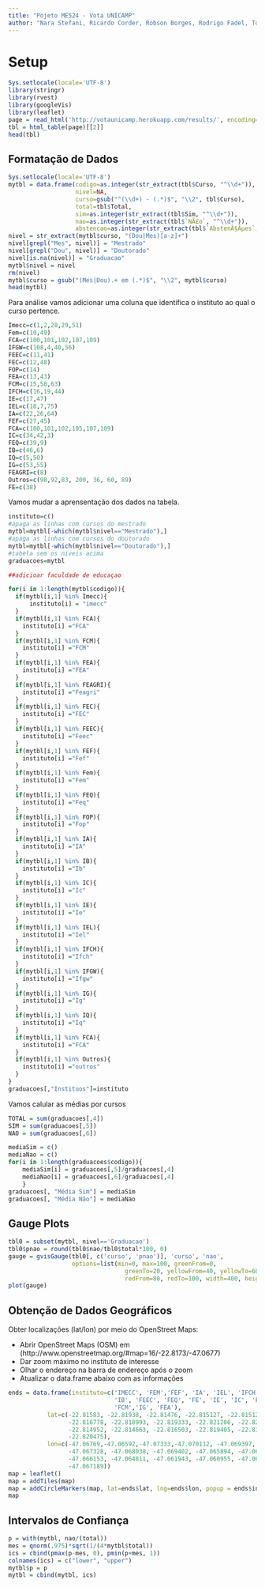 ```yaml
---
title: "Pojeto ME524 - Vota UNICAMP"
author: "Nara Stefani, Ricardo Corder, Robson Borges, Rodrigo Fadel, Tomás Weguelin, Victória Angeli e Vinícius Ota "
---
```


# Setup

```r
Sys.setlocale(locale='UTF-8')
library(stringr)
library(rvest)
library(googleVis)
library(leaflet)
page = read_html('http://votaunicamp.herokuapp.com/results/', encoding='UTF-8')
tbl = html_table(page)[[2]]
head(tbl)
```

## Formatação de Dados

```r
Sys.setlocale(locale='UTF-8')
mytbl = data.frame(codigo=as.integer(str_extract(tbl$Curso, "^\\d+")),
                   nivel=NA,
                   curso=gsub("^(\\d+) - (.*)$", "\\2", tbl$Curso),
                   total=tbl$Total,
                   sim=as.integer(str_extract(tbl$Sim, "^\\d+")),
                   nao=as.integer(str_extract(tbl$`NÃ£o`, "^\\d+")),
                   abstencao=as.integer(str_extract(tbl$`AbstenÃ§Ãµes`, "^\\d+")))
nivel = str_extract(mytbl$curso, "(Dou|Mes)[a-z]+")
nivel[grepl("Mes", nivel)] = "Mestrado"
nivel[grepl("Dou", nivel)] = "Doutorado"
nivel[is.na(nivel)] = "Graduacao"
mytbl$nivel = nivel
rm(nivel)
mytbl$curso = gsub("(Mes|Dou).+ em (.*)$", "\\2", mytbl$curso)
head(mytbl)
```

Para análise vamos adicionar uma coluna que identifica o instituto ao qual o curso pertence.

```r
Imecc=c(1,2,28,29,51)
Fem=c(10,49)
FCA=c(100,101,102,107,109)
IFGW=c(108,4,40,56)
FEEC=c(11,41)
FEC=c(12,48)
FOP=c(14)
FEA=c(13,43)
FCM=c(15,58,63)
IFCH=c(16,19,44)
IE=c(17,47)	
IEL=c(18,7,75)
IA=c(22,26,64)
FEF=c(27,45)
FCA=c(100,101,102,105,107,109) 
IC=c(34,42,3)	
FEQ=c(39,9)	
IB=c(46,6)	
IQ=c(5,50)	
IG=c(53,55)	
FEAGRI=c(8)
Outros=c(98,92,83, 200, 36, 60, 89)
FE=c(38)
```

Vamos mudar a aprensentação dos dados na tabela.

```r
instituto=c()
#apaga as linhas com cursos do mestrado
mytbl=mytbl[-which(mytbl$nivel=="Mestrado"),]
#apaga as linhas com cursos do doutorado
mytbl=mytbl[-which(mytbl$nivel=="Doutorado"),]
#tabela sem os niveis acima
graduacoes=mytbl

##adicioar faculdade de educaçao 

for(i in 1:length(mytbl$codigo)){
  if(mytbl[i,1] %in% Imecc){
      instituto[i] = "imecc"
  }
  if(mytbl[i,1] %in% FCA){
    instituto[i] ="FCA"
  }
  if(mytbl[i,1] %in% FCM){
    instituto[i] ="FCM"
  }
  if(mytbl[i,1] %in% FEA){
    instituto[i] ="FEA"
  }
  if(mytbl[i,1] %in% FEAGRI){
    instituto[i] ="Feagri"
  }
  if(mytbl[i,1] %in% FEC){
    instituto[i] ="FEC"
  }
  if(mytbl[i,1] %in% FEEC){
    instituto[i] ="Feec"
  }
  if(mytbl[i,1] %in% FEF){
    instituto[i] ="Fef"
  }
  if(mytbl[i,1] %in% Fem){
    instituto[i] ="Fem"
  }
  if(mytbl[i,1] %in% FEQ){
    instituto[i] ="Feq"
  }
  if(mytbl[i,1] %in% FOP){
    instituto[i] ="Fop"
  }
  if(mytbl[i,1] %in% IA){
    instituto[i] ="IA"
  }
  if(mytbl[i,1] %in% IB){
    instituto[i] ="Ib"
  }
  if(mytbl[i,1] %in% IC){
    instituto[i] ="Ic"
  }
  if(mytbl[i,1] %in% IE){
    instituto[i] ="Ie"
  }
  if(mytbl[i,1] %in% IEL){
    instituto[i] ="Iel"
  }
  if(mytbl[i,1] %in% IFCH){
    instituto[i] ="Ifch"
  }
  if(mytbl[i,1] %in% IFGW){
    instituto[i] ="Ifgw"
  }
  if(mytbl[i,1] %in% IG){
    instituto[i] ="Ig"
  }
  if(mytbl[i,1] %in% IQ){
    instituto[i] ="Iq"
  }
  if(mytbl[i,1] %in% FCA){
    instituto[i] ="FCA"
  }  
  if(mytbl[i,1] %in% Outros){
    instituto[i] ="outros"
  } 
}
graduacoes[,"Instituos"]=instituto
```

Vamos calular as médias por cursos 

```r
TOTAL = sum(graduacoes[,4])
SIM = sum(graduacoes[,5])
NAO = sum(graduacoes[,6])
```

```r
mediaSim = c()
mediaNao = c()
for(i in 1:length(graduacoes$codigo)){
    mediaSim[i] = graduacoes[,5]/graduacoes[,4]
    mediaNao[i] = graduacoes[,6]/graduacoes[,4]
    }
graduacoes[, "Média Sim"] = mediaSim
graduacoes[, "Média Não"] = mediaNao
```

## Gauge Plots

```r
tbl0 = subset(mytbl, nivel=='Graduacao')
tbl0$pnao = round(tbl0$nao/tbl0$total*100, 0)
gauge = gvisGauge(tbl0[, c('curso', 'pnao')], 'curso', 'nao',
                  options=list(min=0, max=100, greenFrom=0,
                                 greenTo=20, yellowFrom=40, yellowTo=60,
                                 redFrom=80, redTo=100, width=400, height=300))
plot(gauge)
```

## Obtenção de Dados Geográficos

Obter localizações (lat/lon) por meio do OpenStreet Maps:

- Abrir OpenStreet Maps (OSM) em (http://www.openstreetmap.org/#map=16/-22.8173/-47.0677)
- Dar zoom máximo no instituto de interesse
- Olhar o endereço na barra de endereço após o zoom
- Atualizar o data.frame abaixo com as informações

```r
ends = data.frame(instituto=c('IMECC', 'FEM','FEF', 'IA', 'IEL', 'IFCH', 'IFGW', 'IQ',
                              'IB', 'FEEC', 'FEQ', 'FE', 'IE', 'IC', 'FEC', 'FEAGRI',
                              'FCM','IG', 'FEA'),
           lat=c(-22.81583, -22.81938, -22.81476, -22.815127, -22.815121, -22.814924, 
                 -22.816778, -22.818993, -22.819333, -22.821286, -22.820336, -22.816466, 
                 -22.814952, -22.814663, -22.816503, -22.819405, -22.831345, -22.813084,
                 -22.820475),
           lon=c(-47.06769,-47.06592,-47.07333,-47.070112, -47.069397, -47.068303,
                 -47.067328, -47.068038, -47.069402, -47.065894, -47.065617, -47.065728,
                 -47.066153, -47.064811, -47.061943, -47.060955, -47.062188, -47.068574,
                 -47.067189))
map = leaflet()
map = addTiles(map)
map = addCircleMarkers(map, lat=ends$lat, lng=ends$lon, popup = ends$instituto)
map
```

## Intervalos de Confiança

```r
p = with(mytbl, nao/(total))
mes = qnorm(.975)*sqrt(1/(4*mytbl$total))
ics = cbind(pmax(p-mes, 0), pmin(p+mes, 1))
colnames(ics) = c("lower", "upper")
mytbl$p = p
mytbl = cbind(mytbl, ics)
```